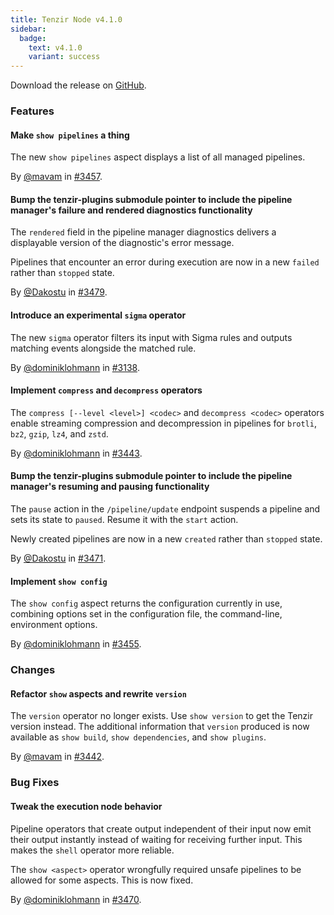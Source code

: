 ```yaml
---
title: Tenzir Node v4.1.0
sidebar:
  badge:
    text: v4.1.0
    variant: success
---
```


Download the release on [GitHub](https://github.com/tenzir/tenzir/releases/tag/v4.1.0).

### Features

#### Make `show pipelines` a thing

The new `show pipelines` aspect displays a list of all managed pipelines.

By [@mavam](https://github.com/mavam) in [#3457](https://github.com/tenzir/tenzir/pull/3457).

#### Bump the tenzir-plugins submodule pointer to include the pipeline manager's failure and rendered diagnostics functionality

The `rendered` field in the pipeline manager diagnostics delivers a displayable
version of the diagnostic's error message.

Pipelines that encounter an error during execution are now in a new `failed`
rather than `stopped` state.

By [@Dakostu](https://github.com/Dakostu) in [#3479](https://github.com/tenzir/tenzir/pull/3479).

#### Introduce an experimental `sigma` operator

The new `sigma` operator filters its input with Sigma rules and outputs matching
events alongside the matched rule.

By [@dominiklohmann](https://github.com/dominiklohmann) in [#3138](https://github.com/tenzir/tenzir/pull/3138).

#### Implement `compress` and `decompress` operators

The `compress [--level <level>] <codec>` and `decompress <codec>` operators
enable streaming compression and decompression in pipelines for `brotli`, `bz2`,
`gzip`, `lz4`, and `zstd`.

By [@dominiklohmann](https://github.com/dominiklohmann) in [#3443](https://github.com/tenzir/tenzir/pull/3443).

#### Bump the tenzir-plugins submodule pointer to include the pipeline manager's resuming and pausing functionality

The `pause` action in the `/pipeline/update` endpoint suspends a pipeline and
sets its state to `paused`. Resume it with the `start` action.

Newly created pipelines are now in a new `created` rather than `stopped` state.

By [@Dakostu](https://github.com/Dakostu) in [#3471](https://github.com/tenzir/tenzir/pull/3471).

#### Implement `show config`

The `show config` aspect returns the configuration currently in use, combining
options set in the configuration file, the command-line, environment options.

By [@dominiklohmann](https://github.com/dominiklohmann) in [#3455](https://github.com/tenzir/tenzir/pull/3455).

### Changes

#### Refactor `show` aspects and rewrite `version`

The `version` operator no longer exists. Use `show version` to get the Tenzir
version instead. The additional information that `version` produced is now
available as `show build`, `show dependencies`, and `show plugins`.

By [@mavam](https://github.com/mavam) in [#3442](https://github.com/tenzir/tenzir/pull/3442).

### Bug Fixes

#### Tweak the execution node behavior

Pipeline operators that create output independent of their input now emit their
output instantly instead of waiting for receiving further input. This makes the
`shell` operator more reliable.

The `show <aspect>` operator wrongfully required unsafe pipelines to be allowed
for some aspects. This is now fixed.

By [@dominiklohmann](https://github.com/dominiklohmann) in [#3470](https://github.com/tenzir/tenzir/pull/3470).
